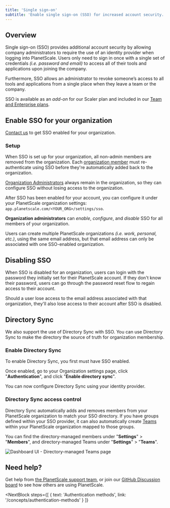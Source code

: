 ```yaml
---
title: 'Single sign-on'
subtitle: 'Enable single sign-on (SSO) for increased account security.'
---
```


## Overview

Single sign-on (SSO) provides additional account security by allowing company administrators to require the use of an identity provider when logging into PlanetScale. Users only need to sign in once with a single set of credentials _(i.e. password and email)_ to access all of their tools and applications upon joining the company.

Furthermore, SSO allows an administrator to revoke someone’s access to all tools and applications from a single place when they leave a team or the company.

<InfoBlock type='note'>
  SSO is available as an <em>add-on</em> for our Scaler plan and included in our
  <a href='/concepts/billing#planet-scale-plans'>Team and Enterprise plans</a>.
</InfoBlock>

## Enable SSO for your organization

[Contact us](https://planetscale.com/contact) to get SSO enabled for your organization.

### Setup

When SSO is set up for your organization, all non-admin members are removed from the organization. Each [organization member](https://app.planetscale.com/planetscale/settings/members) must re-authenticate using SSO before they're automatically added back to the organization.

<InfoBlock type='note'>
  <a href="/docs/concepts/access-control#organization-administrator">Organization Administrators</a> always remain in the organization, so they can configure SSO without losing access to the organization.
</InfoBlock>

After SSO has been enabled for your account, you can configure it under your PlanetScale organization settings: `app.planetscale.com/<YOUR_ORG>/settings/sso`.

**Organization administrators** can _enable_, _configure_, and _disable_ SSO for all members of your organization.

Users can create multiple PlanetScale organizations _(i.e. work, personal, etc.)_, using the same email address, but that email address can only be associated with one SSO-enabled organization.

## Disabling SSO

When SSO is disabled for an organization, users can login with the password they initially set for their PlanetScale account. If they don't know their password, users can go through the password reset flow to regain access to their account.

Should a user lose access to the email address associated with that organization, they'll also lose access to their account after SSO is disabled.

## Directory Sync

We also support the use of Directory Sync with SSO. You can use Directory Sync to make the directory the source of truth for organization membership.

### Enable Directory Sync

To enable Directory Sync, you first must have SSO enabled.

Once enabled, go to your Organization settings page, click "**Authentication**", and click "**Enable directory sync**".

You can now configure Directory Sync using your identity provider.

### Directory Sync access control

Directory Sync automatically adds and removes members from your PlanetScale organization to match your SSO directory. If you have groups defined within your SSO provider, it can also automatically create [Teams](/docs/concepts/teams) within your PlanetScale organization mapped to those groups.

You can find the directory-managed members under "**Settings**" > "**Members**", and directory-managed Teams under "**Settings**" > "**Teams**".

![Dashboard UI - Directory-managed Teams page](/docs/img/docs/directory-managed-teams.png)

## Need help?

Get help from [the PlanetScale support team](https://support.planetscale.com), or join our [GitHub Discussion board](https://github.com/planetscale/discussion/discussions) to see how others are using PlanetScale.

<NextBlock
  steps={[
    {
      text: 'Authentication methods',
      link: '/concepts/authentication-methods'
    }
  ]}
></NextBlock>
